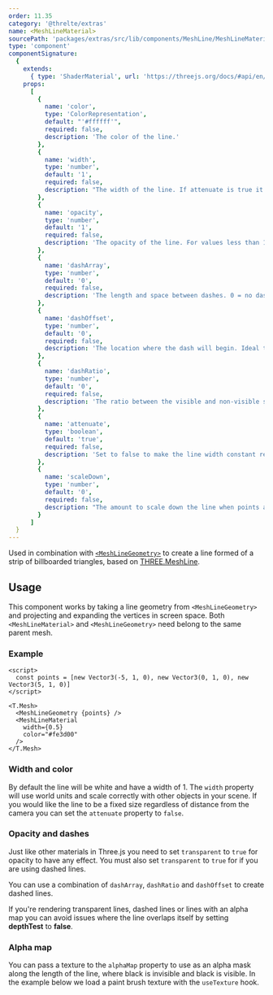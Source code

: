 ```yaml
---
order: 11.35
category: '@threlte/extras'
name: <MeshLineMaterial>
sourcePath: 'packages/extras/src/lib/components/MeshLine/MeshLineMaterial.svelte'
type: 'component'
componentSignature:
  {
    extends:
      { type: 'ShaderMaterial', url: 'https://threejs.org/docs/#api/en/materials/ShaderMaterial' },
    props:
      [
        {
          name: 'color',
          type: 'ColorRepresentation',
          default: "'#ffffff'",
          required: false,
          description: 'The color of the line.'
        },
        {
          name: 'width',
          type: 'number',
          default: '1',
          required: false,
          description: "The width of the line. If attenuate is true it's world units, otherwise it's screen pixels."
        },
        {
          name: 'opacity',
          type: 'number',
          default: '1',
          required: false,
          description: 'The opacity of the line. For values less than 1 transparent must be set to true.'
        },
        {
          name: 'dashArray',
          type: 'number',
          default: '0',
          required: false,
          description: 'The length and space between dashes. 0 = no dash.'
        },
        {
          name: 'dashOffset',
          type: 'number',
          default: '0',
          required: false,
          description: 'The location where the dash will begin. Ideal to animate the line.'
        },
        {
          name: 'dashRatio',
          type: 'number',
          default: '0',
          required: false,
          description: 'The ratio between the visible and non-visible sections of the dash.'
        },
        {
          name: 'attenuate',
          type: 'boolean',
          default: 'true',
          required: false,
          description: 'Set to false to make the line width constant regardless distance.'
        },
        {
          name: 'scaleDown',
          type: 'number',
          default: '0',
          required: false,
          description: "The amount to scale down the line when points are close together. 0 = don't scale."
        }
      ]
  }
---
```


Used in combination with [`<MeshLineGeometry>`](/docs/reference/extras/meshline-geometry) to create a line formed of a strip of billboarded triangles, based on <a href="https://github.com/spite/THREE.MeshLine" target="_blank">THREE.MeshLine</a>.

<Example path="extras/meshline-material/animated" />

## Usage

This component works by taking a line geometry from `<MeshLineGeometry>` and projecting and expanding the vertices in screen space.
Both `<MeshLineMaterial>` and `<MeshLineGeometry>` need belong to the same parent mesh.

### Example

```svelte
<script>
  const points = [new Vector3(-5, 1, 0), new Vector3(0, 1, 0), new Vector3(5, 1, 0)]
</script>

<T.Mesh>
  <MeshLineGeometry {points} />
  <MeshLineMaterial
    width={0.5}
    color="#fe3d00"
  />
</T.Mesh>
```

### Width and color

By default the line will be white and have a width of 1.
The `width` property will use world units and scale correctly with other objects in your scene.
If you would like the line to be a fixed size regardless of distance from the camera you can set the `attenuate` property to `false`.

### Opacity and dashes

Just like other materials in Three.js you need to set `transparent` to `true` for opacity to have any effect.
You must also set `transparent` to `true` for if you are using dashed lines.

You can use a combination of `dashArray`, `dashRatio` and `dashOffset` to create dashed lines.

<Tip type="tip">
  If you're rendering transparent lines, dashed lines or lines with an alpha map you can avoid
  issues where the line overlaps itself by setting <b>depthTest</b> to <b>false</b>.
</Tip>

### Alpha map

You can pass a texture to the `alphaMap` property to use as an alpha mask along the length of the line, where black is invisible and black is visible.
In the example below we load a paint brush texture with the `useTexture` hook.

<Example path="extras/meshline-material/alpha-map" />
